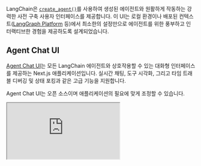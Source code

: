 LangChain은 [`create_agent()`](../langchain/agents)를 사용하여 생성된 에이전트와 원활하게 작동하는 강력한 사전 구축 사용자 인터페이스를 제공합니다. 이 UI는 로컬 환경이나 배포된 컨텍스트([LangGraph Platform](/langgraph-platform/) 등)에서 최소한의 설정만으로 에이전트를 위한 풍부하고 인터랙티브한 경험을 제공하도록 설계되었습니다.

## Agent Chat UI

[Agent Chat UI](https://github.com/langchain-ai/agent-chat-ui)는 모든 LangChain 에이전트와 상호작용할 수 있는 대화형 인터페이스를 제공하는 Next.js 애플리케이션입니다. 실시간 채팅, 도구 시각화, 그리고 타임 트래블 디버깅 및 상태 포킹과 같은 고급 기능을 지원합니다.

Agent Chat UI는 오픈 소스이며 애플리케이션의 필요에 맞게 조정할 수 있습니다.

<Frame>
<iframe
  className="w-full aspect-video rounded-xl"
  src="https://www.youtube.com/embed/lInrwVnZ83o?si=Uw66mPtCERJm0EjU"
  title="Agent Chat UI"
  allow="accelerometer; autoplay; clipboard-write; encrypted-media; gyroscope; picture-in-picture"
  allowFullScreen
/>
</Frame>

### 주요 기능

<Accordion title="도구 시각화">
Studio는 도구 호출과 결과를 직관적인 인터페이스로 자동으로 렌더링합니다.
<Frame>
![Studio의 도구 시각화](/oss/images/studio_tools.gif)
</Frame>
</Accordion>

<Accordion title="타임 트래블 디버깅">
대화 기록을 탐색하고 어떤 시점에서든 포크할 수 있습니다
<Frame>
![Studio의 타임 트래블 디버깅](/oss/images/studio_fork.gif)
</Frame>
</Accordion>

<Accordion title="상태 검사">
실행 중 어떤 시점에서든 에이전트 상태를 확인하고 수정할 수 있습니다
<Frame>
![Studio의 상태 검사](/oss/images/studio_state.gif)
</Frame>
</Accordion>

<Accordion title="Human-in-the-loop">
에이전트 요청을 검토하고 응답할 수 있는 기본 지원 기능
<Frame>
![Studio의 Human-in-the-Loop](/oss/images/studio_hitl.gif)
</Frame>
</Accordion>

<Tip>
Agent Chat UI에서 생성형 UI를 사용할 수 있습니다. 자세한 내용은 [LangGraph로 생성형 사용자 인터페이스 구현하기](/langgraph-platform/generative-ui-react)를 참조하세요.
</Tip>


### 빠른 시작

가장 빠른 시작 방법은 호스팅된 버전을 사용하는 것입니다:

1. **[Agent Chat UI](https://agentchat.vercel.app) 방문**
2. **배포 URL 또는 로컬 서버 주소를 입력하여 에이전트 연결**
3. **채팅 시작** - UI가 도구 호출 및 중단을 자동으로 감지하고 렌더링합니다

### 로컬 개발

사용자 정의나 로컬 개발을 위해 Agent Chat UI를 로컬에서 실행할 수 있습니다:

<CodeGroup>
```bash npx 사용
# 새로운 Agent Chat UI 프로젝트 생성
npx create-agent-chat-app my-chat-ui
cd my-chat-ui

# 의존성 설치 및 시작
pnpm install
pnpm dev
```
```bash 저장소 복제
# 저장소 복제
git clone https://github.com/langchain-ai/agent-chat-ui.git
cd agent-chat-ui

# 의존성 설치 및 시작
pnpm install
pnpm dev
```
</CodeGroup>

